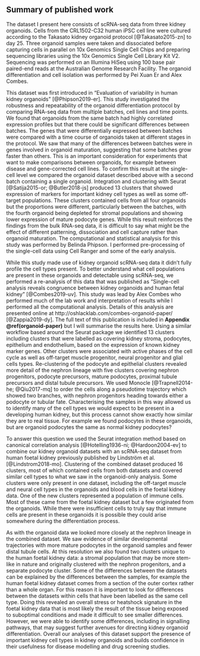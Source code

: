 ## Summary of published work

The dataset I present here consists of scRNA-seq data from three kidney
organoids. Cells from the CRL1502-C32 human iPSC cell line were cultured
according to the Takasato kidney organoid protocol [@Takasato2015-zn] to day
25. Three organoid samples were taken and dissociated before capturing cells in
parallel on 10x Genomics Single Cell Chips and preparing sequencing libraries
using the 10x Genomics Single Cell Library Kit V2. Sequencing was performed on
an Illumina HiSeq using 100 base pair paired-end reads at the Australian Genome
Research Facility. The organoid differentiation and cell isolation was
performed by Pei Xuan Er and Alex Combes.

This dataset was first introduced in "Evaluation of variability in human kidney
organoids" [@Phipson2019-er]. This study investigated the robustness and
repeatability of the organoid differentiation protocol by comparing RNA-seq
data from multiple batches, cell lines and time points. We found that organoids
from the same batch had highly correlated expression profiles but that there
could be significant differences between batches. The genes that were
differentially expressed between batches were compared with a time course of
organoids taken at different stages in the protocol. We saw that many of the
differences between batches were in genes involved in organoid maturation,
suggesting that some batches grow faster than others. This is an important
consideration for experiments that want to make comparisons between organoids,
for example between disease and gene-corrected cell lines. To confirm this
result at the single-cell level we compared the organoid dataset described
above with a second batch containing a single organoid. Integration and
clustering with Seurat [@Satija2015-or; @Butler2018-js] produced 13 clusters
that showed expression of markers for important kidney cell types as well as
some off-target populations. These clusters contained cells from all four
organoids but the proportions were different, particularly between the batches,
with the fourth organoid being depleted for stromal populations and showing
lower expression of mature podocyte genes. While this result reinforces the
findings from the bulk RNA-seq data, it is difficult to say what might be the
effect of different patterning, dissociation and cell capture rather than
organoid maturation. The computational and statistical analysis for this study
was performed by Belinda Phipson. I performed pre-processing of the single-cell
data using Cell Ranger and some of the early analysis.

While this study made use of kidney organoid scRNA-seq data it didn't fully
profile the cell types present. To better understand what cell populations are
present in these organoids and detectable using scRNA-seq, we performed a
re-analysis of this data that was published as "Single-cell analysis reveals
congruence between kidney organoids and human fetal kidney" [@Combes2019-uv].
This study was lead by Alex Combes who performed much of the lab work and
interpretation of results while I performed all the computational analysis.
Details of this analysis are presented online at
http://oshlacklab.com/combes-organoid-paper/ [@Zappia2019-dy]. The full text of
this publication is included in **Appendix \@ref(organoid-paper)** but I will
summarise the results here. Using a similar workflow based around the Seurat
package we identified 13 clusters including clusters that were labelled as
covering kidney stroma, podocytes, epithelium and endothelium, based on the
expression of known kidney marker genes. Other clusters were associated with
active phases of the cell cycle as well as off-target muscle progenitor, neural
progenitor and glial cells types. Re-clustering of the podocyte and epithelial
clusters revealed more detail of the nephron lineage with five clusters
covering nephron progenitors, podocyte precursors, mature podocytes, proximal
tubule precursors and distal tubule precursors. We used Monocle
[@Trapnell2014-he; @Qiu2017-mq] to order the cells along a pseudotime
trajectory which showed two branches, with nephron progenitors heading towards
either a podocyte or tubular fate. Characterising the samples in this way
allowed us to identify many of the cell types we would expect to be present in
a developing human kidney, but this process cannot show exactly how similar
they are to real tissue. For example we found podocytes in these organoids, but
are organoid podocytes the same as normal kidney podocytes?

To answer this question we used the Seurat integration method based on
canonical correlation analysis [@Hotelling1936-ni; @Hardoon2004-ev] to combine
our kidney organoid datasets with an scRNA-seq dataset from human foetal kidney
previously published by Lindström et al. [@Lindstrom2018-mo]. Clustering of the
combined dataset produced 16 clusters, most of which contained cells from both
datasets and covered similar cell types to what we saw in the organoid-only
analysis. Some clusters were only present in one dataset, including the
off-target muscle and neural cell types in the organoids and blood cells in the
foetal kidney data. One of the new clusters represented a population of immune
cells. Most of these came from the foetal kidney dataset but a few originated
from the organoids. While there were insufficient cells to truly say that
immune cells are present in these organoids it is possible they could arise
somewhere during the differentiation process.

As with the organoid data we looked more closely at the nephron lineage in the
combined dataset. We saw evidence of similar developmental trajectories with
more mature podocytes in the organoid samples and fewer distal tubule cells. At
this resolution we also found two clusters unique to the human foetal kidney
data: a stromal population that may be more stem-like in nature and originally
clustered with the nephron progenitors, and a separate podocyte cluster. Some
of the differences between the datasets can be explained by the differences
between the samples, for example the human foetal kidney dataset comes from a
section of the outer cortex rather than a whole organ. For this reason it is
important to look for differences between the datasets within cells that have
been labelled as the same cell type. Doing this revealed an overall stress or
heatshock signature in the foetal kidney data that is most likely the result of
the tissue being exposed to suboptimal conditions and made it difficult to see
smaller differences. However, we were able to identify some differences,
including in signalling pathways, that may suggest further avenues for
directing kidney organoid differentiation. Overall our analyses of this dataset
support the presence of important kidney cell types in kidney organoids and
builds confidence in their usefulness for disease modelling and drug screening
studies.
